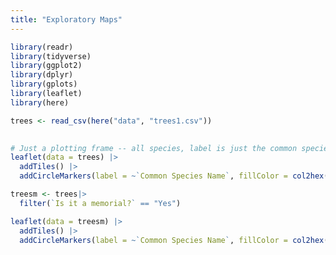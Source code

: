 ```yaml
---
title: "Exploratory Maps"
---
```


```r
library(readr)
library(tidyverse)
library(ggplot2)
library(dplyr)
library(gplots)
library(leaflet)
library(here)

```





```r
trees <- read_csv(here("data", "trees1.csv"))
  
```

```r
# Just a plotting frame -- all species, label is just the common species name
leaflet(data = trees) |> 
  addTiles() |> 
  addCircleMarkers(label = ~`Common Species Name`, fillColor = col2hex("green"),lng = ~x, lat = ~y, fillOpacity = 1, color = "black", radius = 2.5)
```

```r
treesm <- trees|>
  filter(`Is it a memorial?` == "Yes")
```

```r

leaflet(data = treesm) |> 
  addTiles() |> 
  addCircleMarkers(label = ~`Common Species Name`, fillColor = col2hex("green"),lng = ~x, lat = ~y, fillOpacity = 1, color = "black", radius = 4)
```



